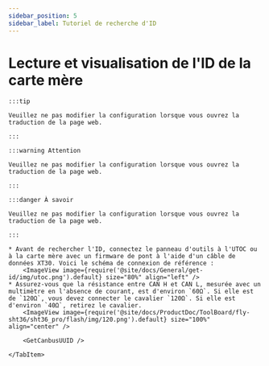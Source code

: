 ```yaml
---
sidebar_position: 5
sidebar_label: Tutoriel de recherche d'ID
---
```










# Lecture et visualisation de l'ID de la carte mère

    :::tip

    Veuillez ne pas modifier la configuration lorsque vous ouvrez la traduction de la page web.

    :::

    :::warning Attention

    Veuillez ne pas modifier la configuration lorsque vous ouvrez la traduction de la page web.

    :::

    :::danger À savoir

    Veuillez ne pas modifier la configuration lorsque vous ouvrez la traduction de la page web.

    :::

<Tabs>
    <TabItem value="can" label="Obtention de l'UUID CANBus">

    * Avant de rechercher l'ID, connectez le panneau d'outils à l'UTOC ou à la carte mère avec un firmware de pont à l'aide d'un câble de données XT30. Voici le schéma de connexion de référence :
        <ImageView image={require('@site/docs/General/get-id/img/utoc.png').default} size="80%" align="left" />    
    * Assurez-vous que la résistance entre CAN H et CAN L, mesurée avec un multimètre en l'absence de courant, est d'environ `60Ω`. Si elle est de `120Ω`, vous devez connecter le cavalier `120Ω`. Si elle est d'environ `40Ω`, retirez le cavalier.
        <ImageView image={require('@site/docs/ProductDoc/ToolBoard/fly-sht36/sht36_pro/flash/img/120.png').default} size="100%" align="center" />
   
        <GetCanbusUUID />

    </TabItem>
</Tabs>
